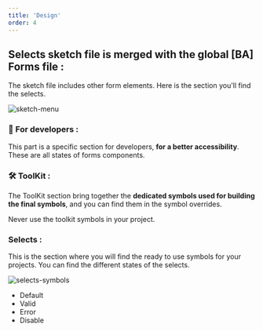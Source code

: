 ```yaml
---
title: 'Design'
order: 4
---
```


## Selects sketch file is merged with the global [BA] Forms file :

The sketch file includes other form elements. Here is the section you'll find the selects.

![sketch-menu](selects--sketch-menu.png)

### 👾 For developers :

This part is a specific section for developers, **for a better accessibility**. These are all states of forms components.

### 🛠 ToolKit :

The ToolKit section bring together the **dedicated symbols used for building the final symbols**, and you can find them in the symbol overrides.
<br />

<Hint type="dont">
  <HintItem dont>
  Never use the toolkit symbols in your project.
  </HintItem>
</Hint>

### Selects :

This is the section where you will find the ready to use symbols for your projects. You can find the different states of the selects.

![selects-symbols](selects-symbols.png)

- Default
- Valid
- Error
- Disable
